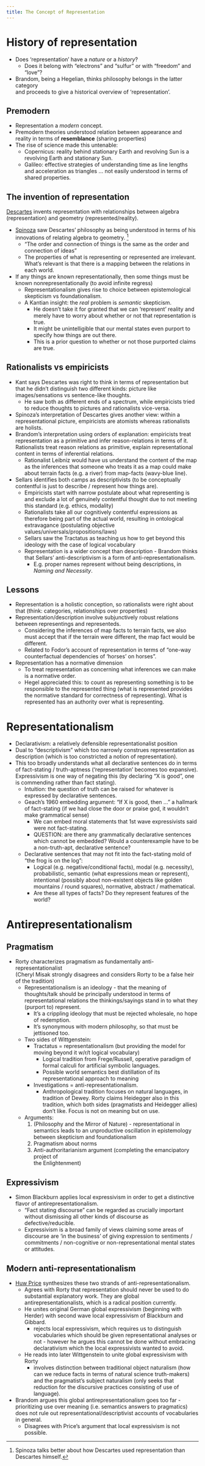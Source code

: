 ```yaml
---
title: The Concept of Representation
---
```



# History of representation

- Does 'representation' have a *nature* or a *history*?
    - Does it belong with "electrons" and "sulfur" or with "freedom" and "love"?
- Brandom, being a Hegelian, thinks philosophy belongs in the latter category  
  and proceeds to give a historical overview of 'representation'.

## Premodern
- Representation a *modern* concept.
- Premodern theories understood relation between appearance and reality in terms 
  of **resemblance** (sharing properties)
- The rise of science made this untenable:
    - Copernicus: reality behind stationary Earth and revolving Sun is a 
      revolving Earth and stationary Sun.
    - Galileo: effective strategies of understanding time as line lengths and 
      acceleration as triangles ... not easily understood in terms of shared 
      properties.

## The invention of representation

[Descartes](/docs/phil/people/descartes/index.qmd) invents representation with 
relationships between algebra (representation) and geometry 
(represented/reality).

- [Spinoza](/docs/phil/people/spinoza) saw Descartes' philosophy as being 
  understood in terms of his innovations of relating algebra to geometry. [^1]
    - "The order and connection of things is the same as the order and 
      connection of ideas"
    - The properties of what is representing or represented are irrelevant. 
      What's relevant is that there is a mapping between the relations in each 
      world.
- If any things are known representationally, then some things must be known 
  nonrepresentationally (to avoid infinite regress)
    - Representationalism gives rise to choice between epistemological 
      skepticism vs foundationalism.
    - A Kantian insight: the *real* problem is *semantic* skepticism.
        - He doesn't take it for granted that we can 'represent' reality and 
          merely have to worry about whether or not that representation is true.
        - It might be unintelligible that our mental states even purport to 
          specify how things are out there.
        - This is a prior question to whether or not those purported claims are 
          true.

[^1]: Spinoza talks better about how Descartes used representation than 
Descartes himself. 

## Rationalists vs empiricists

- Kant says Descartes was right to think in terms of representation but that he 
  didn't distinguish two different kinds: picture like images/sensations vs 
  sentence-like thoughts.
    - He saw both as different ends of a spectrum, while empiricists tried to 
      reduce thoughts to pictures and rationalists vice-versa.
- Spinoza's interpretation of Descartes gives another view: within a 
  representational picture, empiricists are atomists whereas rationalists are 
  holists.
- Brandom's interpretation using orders of explanation: empiricists treat 
  representation as a primitive and infer reason-relations in terms of it. 
  Rationalists treat reason relations as primitive, explain representational 
  content in terms of inferential relations.
    - Rationalist Leibniz would have us understand the content of the map as the 
      inferences that someone who treats it as a map could make about terrain 
      facts (e.g. a river) from map-facts (wavy-blue line).
- Sellars identifies both camps as descriptivists (to be conceptually contentful 
  is just to describe / represent how things are).
    - Empiricists start with narrow postulate about what representing is and 
      exclude a lot of genuinely contentful thought due to not meeting this 
      standard (e.g. ethics, modality)
    - Rationalists take all our cognitively contentful expressions as therefore 
      being part of the actual world, resulting in ontological extravagance 
      (postulating objective values/universals/propositions/laws)
    - Sellars saw the Tractatus as teaching us how to get beyond this ideology 
      with the case of logical vocabulary
    - Representation is a wider concept than description - Brandom thinks that 
      Sellars' anti-descriptivism is a form of anti-representationalism.
        - E.g. proper names represent without being descriptions, in 
          *Naming and Necessity*.

## Lessons

  - Representation is a holistic conception, so rationalists were right about 
    that (think: categories, relationships over properties)
  - Representation/description involve subjunctively robust relations between 
    representings and representeds.
    - Considering the inferences of map facts to terrain facts, we also must 
      accept that if the terrain were different, the map fact would be different.
    - Related to Fodor's account of representation in terms of "one-way 
      counterfactual dependencies of 'horses' on horses".
  - Representation has a normative dimension
    - To treat representation as concerning what inferences we can make is a 
      normative order.
    - Hegel appreciated this: to count as representing something is to be 
      responsible to the represented thing (what is represented provides the 
      normative standard for correctness of representing). What is represented 
      has an authority over what is representing.


# Representationalism

- Declarativism: a relatively defensible representationalist position
- Dual to "descriptivism" which too narrowly construes representation as 
  description (which is too constricted a notion of representation).
- This too broadly understands what all declarative sentences do in terms of 
  fact-stating / truth-aptness ('representation' becomes too expansive). 
  Expressivism is one way of negating this (by declaring "X is good", one is 
  commending rather than fact stating).
  - Intuition: the question of truth can be raised for whatever is expressed by 
    declarative sentences.
  - Geach's 1960 embedding argument: "If X is good, then ..." a hallmark of 
    fact-stating (if we had close the door or praise god, it wouldn't make 
    grammatical sense)
    - We can embed moral statements that 1st wave expressivists said were not 
      fact-stating.
    - QUESTION: are there any grammatically declarative sentences which cannot 
      be embedded? Would a counterexample have to be a non-truth-apt, 
      declarative sentence?
  - Declarative sentences that may not fit into the fact-stating mold of "the 
    frog is on the log":
    - Logical (e.g. negative/conditional facts), modal (e.g. necessity), 
      probabilistic, semantic (what expressions mean or represent), intentional 
      (possibly about non-existent objects like golden mountains / round 
      squares), normative, abstract / mathematical.
    - Are these all types of facts? Do they represent features of the world?


# Antirepresentationalism
## Pragmatism
- Rorty characterizes pragmatism as fundamentally anti-representationalist  
  (Cheryl Misak strongly disagrees and considers Rorty to be a false heir of the 
  tradition)
  - Representationalism is an ideology - that the meaning of thoughts/talk 
    should be principally understood in terms of representational relations the 
    thinkings/sayings stand in to what they (purport to) represent.
    - It's a crippling ideology that must be rejected wholesale, no hope of 
      redemption.
    - It's synonymous with modern philosophy, so that must be jettisoned too.
  - Two sides of Wittgenstein:
    - Tractatus = representationalism (but providing the model for moving beyond 
      it w/r/t logical vocabulary)
      - Logical tradition from Frege/Russell, operative paradigm of formal 
        calculi for artificial symbolic languages.
      - Possible world semantics best distillation of its representational 
        approach to meaning
    - Investigations = anti-representationalism.
      - Anthropological tradition focuses on natural languages, in tradition of 
        Dewey. Rorty claims Heidegger also in this tradition, which both sides 
        (pragmatists and Heidegger allies)  don't like. Focus is not on meaning 
        but on use.
  - Arguments:
    1. (Philosophy and the Mirror of Nature) - representational in semantics 
       leads to an unproductive oscillation in epistemology between skepticism 
       and foundationalism
    2. Pragmatism about norms
    3. Anti-authoritarianism argument (completing the emancipatory project of  
       the Enlightenment)

## Expressivism

- Simon Blackburn applies local expressivism in order to get a distinctive 
  flavor of antirepresentationalism.
  - "Fact stating discourse" can be regarded as crucially important without 
    dismissing all other kinds of discourse as defective/reducible.
  - Expressivism is a broad family of views claiming some areas of discourse are 
    'in the business' of giving expression to sentiments / commitments / 
    non-cognitive or non-representational mental states or attitudes.

## Modern anti-representationalism
- [Huw Price](/docs/phil/people/price/index.qmd) synthesizes these two strands 
  of anti-representationalism.
  - Agrees with Rorty that representation should never be used to do substantial 
    explanatory work. They are global antirepresentationalists, which is a 
    radical position currently.
  - He unites original German global expressivism (beginning with Herder) with 
    second wave local expressivism of Blackburn and Gibbard.
    - rejects local expressivism, which requires us to distinguish vocabularies 
      which should be given representational analyses or not - however he argues 
      this cannot be done without embracing declarativism which the local 
      expressivists wanted to avoid.
  - He reads into later Wittgenstein to unite global expressivism with Rorty
    - involves distinction between traditional object naturalism (how can we 
      reduce facts in terms of natural science truth-makers) and the 
      pragmatist's subject naturalism (only seeks that reduction for the 
      discursive practices consisting of use of language).
- Brandom argues this global antirepresentationalism goes too far - 
  prioritizing use over meaning (i.e. semantics answers to pragmatics) does not 
  rule out representational/descriptivist accounts of vocabularies in general.
  - Disagrees with Price's argument that local expressivism is not possible.
